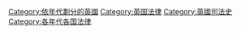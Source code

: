 
[[Category:依年代劃分的英國|Category:依年代劃分的英國]]
[[Category:英国法律|Category:英国法律]]
[[Category:英國司法史|Category:英國司法史]]
[[Category:各年代各国法律|Category:各年代各国法律]]